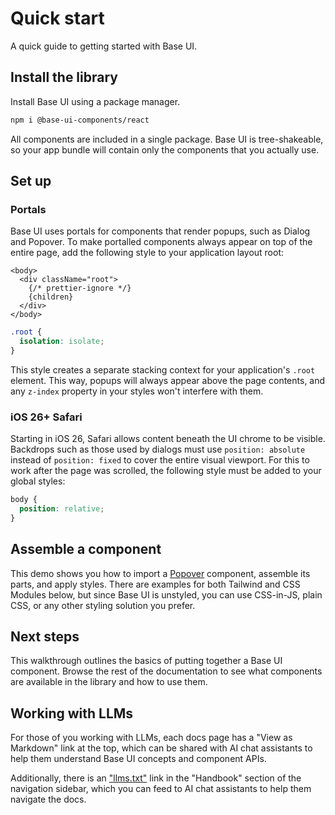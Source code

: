 # Quick start

<Subtitle>A quick guide to getting started with Base UI.</Subtitle>
<Meta name="description" content="A quick guide to getting started with Base UI." />

## Install the library

Install Base UI using a package manager.

```bash title="Terminal"
npm i @base-ui-components/react
```

All components are included in a single package. Base UI is tree-shakeable, so your app bundle will contain only the components that you actually use.

## Set up

### Portals

Base UI uses portals for components that render popups, such as Dialog and Popover.
To make portalled components always appear on top of the entire page, add the following style to your application layout root:

```tsx title="layout.tsx"
<body>
  <div className="root">
    {/* prettier-ignore */}
    {children}
  </div>
</body>
```

```css title="styles.css"
.root {
  isolation: isolate;
}
```

This style creates a separate stacking context for your application's `.root` element.
This way, popups will always appear above the page contents, and any `z-index` property in your styles won't interfere with them.

### iOS 26+ Safari

Starting in iOS 26, Safari allows content beneath the UI chrome to be visible. Backdrops such as those used by dialogs must use `position: absolute` instead of `position: fixed` to cover the entire visual viewport. For this to work after the page was scrolled, the following style must be added to your global styles:

```css title="styles.css"
body {
  position: relative;
}
```

## Assemble a component

This demo shows you how to import a [Popover](/react/components/popover) component, assemble its parts, and apply styles.
There are examples for both Tailwind and CSS Modules below, but since Base UI is unstyled, you can use CSS-in-JS, plain CSS, or any other styling solution you prefer.

<Demo path="../../components/popover/demos/hero" />

## Next steps

This walkthrough outlines the basics of putting together a Base UI component.
Browse the rest of the documentation to see what components are available in the library and how to use them.

## Working with LLMs

For those of you working with LLMs, each docs page has a "View as Markdown" link at the top, which can be shared with AI chat assistants to help them understand Base UI concepts and component APIs.

Additionally, there is an ["llms.txt"](/llms.txt) link in the "Handbook" section of the navigation sidebar, which you can feed to AI chat assistants to help them navigate the docs.
